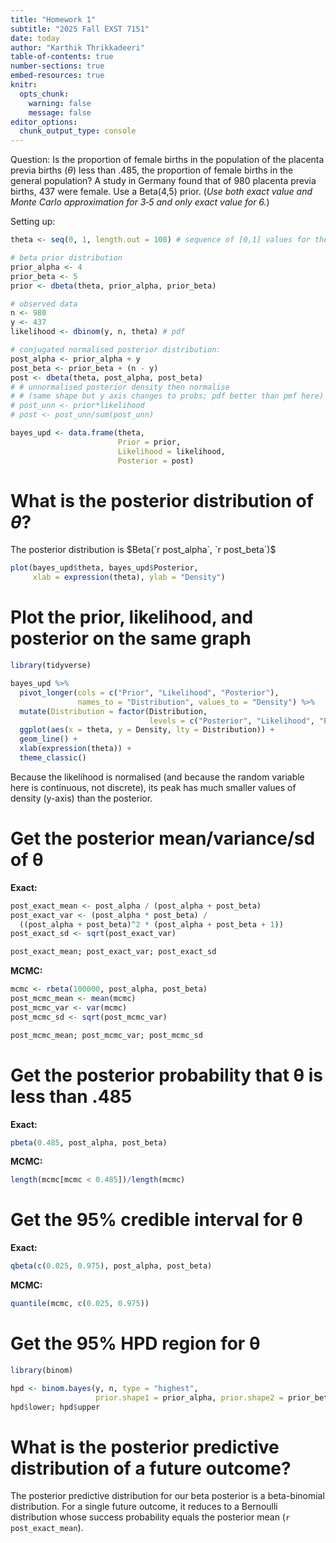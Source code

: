 ```yaml
---
title: "Homework 1"
subtitle: "2025 Fall EXST 7151"
date: today
author: "Karthik Thrikkadeeri"
table-of-contents: true
number-sections: true
embed-resources: true
knitr:
  opts_chunk: 
    warning: false
    message: false
editor_options: 
  chunk_output_type: console
---
```


Question: Is the proportion of female births in the population of the placenta previa
births ($\theta$) less than .485, the proportion of female births in the general population? A
study in Germany found that of 980 placenta previa births, 437 were female. Use a
Beta(4,5) prior. (*Use both exact value and Monte Carlo approximation for 3‐5 and only
exact value for 6.*)

Setting up:

```r
theta <- seq(0, 1, length.out = 100) # sequence of [0,1] values for theta

# beta prior distribution
prior_alpha <- 4
prior_beta <- 5
prior <- dbeta(theta, prior_alpha, prior_beta)

# observed data
n <- 980
y <- 437
likelihood <- dbinom(y, n, theta) # pdf

# conjugated normalised posterior distribution:
post_alpha <- prior_alpha + y
post_beta <- prior_beta + (n - y)
post <- dbeta(theta, post_alpha, post_beta)
# # unnormalised posterior density then normalise
# # (same shape but y axis changes to probs; pdf better than pmf here)
# post_unn <- prior*likelihood
# post <- post_unn/sum(post_unn)

bayes_upd <- data.frame(theta, 
                        Prior = prior, 
                        Likelihood = likelihood, 
                        Posterior = post)
```

# What is the posterior distribution of $\theta$?

The posterior distribution is $Beta(`r post_alpha`, `r post_beta`)$

```r
plot(bayes_upd$theta, bayes_upd$Posterior, 
     xlab = expression(theta), ylab = "Density")
```

# Plot the prior, likelihood, and posterior on the same graph

```r
library(tidyverse)

bayes_upd %>% 
  pivot_longer(cols = c("Prior", "Likelihood", "Posterior"),
               names_to = "Distribution", values_to = "Density") %>% 
  mutate(Distribution = factor(Distribution,
                               levels = c("Posterior", "Likelihood", "Prior"))) %>% 
  ggplot(aes(x = theta, y = Density, lty = Distribution)) +
  geom_line() +
  xlab(expression(theta)) +
  theme_classic()
```

Because the likelihood is normalised (and because the random variable here is continuous, not discrete), its peak has much smaller values of density (y-axis) than the posterior.

# Get the posterior mean/variance/sd of θ

**Exact:**

```r
post_exact_mean <- post_alpha / (post_alpha + post_beta)
post_exact_var <- (post_alpha * post_beta) / 
  ((post_alpha + post_beta)^2 * (post_alpha + post_beta + 1))
post_exact_sd <- sqrt(post_exact_var)

post_exact_mean; post_exact_var; post_exact_sd
```

**MCMC:**

```r
mcmc <- rbeta(100000, post_alpha, post_beta)
post_mcmc_mean <- mean(mcmc)
post_mcmc_var <- var(mcmc)
post_mcmc_sd <- sqrt(post_mcmc_var)

post_mcmc_mean; post_mcmc_var; post_mcmc_sd
```

# Get the posterior probability that θ is less than .485

**Exact:**

```r
pbeta(0.485, post_alpha, post_beta)
```

**MCMC:**

```r
length(mcmc[mcmc < 0.485])/length(mcmc)
```

# Get the 95% credible interval for θ

**Exact:**

```r
qbeta(c(0.025, 0.975), post_alpha, post_beta)
```

**MCMC:**

```r
quantile(mcmc, c(0.025, 0.975))
```

# Get the 95% HPD region for θ

```r
library(binom)

hpd <- binom.bayes(y, n, type = "highest", 
                   prior.shape1 = prior_alpha, prior.shape2 = prior_beta)
hpd$lower; hpd$upper
```

# What is the posterior predictive distribution of a future outcome?

The posterior predictive distribution for our beta posterior is a beta-binomial distribution. For a single future outcome, it reduces to a Bernoulli distribution whose success probability equals the posterior mean (`r post_exact_mean`).
